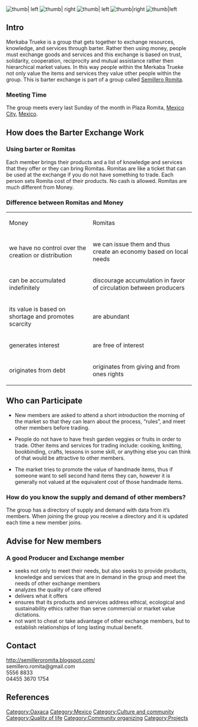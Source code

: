 [[File:100_2583.JPG| thumb| left]]
[[File:100_2591.JPG| thumb| right]]
[[File:100_2595.JPG| thumb| left]]
[[File:100_2588.JPG| thumb|right]]
[[File:100_2596.JPG| thumb|left]]

==Intro==
Merkaba Trueke is a group that gets together to exchange resources, knowledge, and services through barter.  Rather then using money, people must exchange goods and services and this exchange is based on trust, solidarity, cooperation, reciprocity and mutual assistance rather then hierarchical market values.  In this way people within the Merkaba Trueke not only value the items and services they value other people within the group.  This is barter exchange is part of a group called [[Semillero Romita]].  

===Meeting Time===
The group meets every last Sunday of the month in Plaza Romita, [[Mexico City]], [[Mexico]].

==How does the Barter Exchange Work==
===Using barter or Romitas===
Each member brings their products and a list of knowledge and services that they offer or they can bring Romitas.  Romitas are like a ticket that can be used at the exchange if you do not have something to trade.  Each person sets Romita cost of their products. No cash is allowed. Romitas are much different from Money. 

===Difference between Romitas and Money===

{|border="1"
| Money ||  Romitas
|-
| we have no control over the creation  or distribution||  we can issue them and thus create an economy based on local needs
|-
| can be accumulated indefinitely|| discourage accumulation in favor of circulation between producers
|-
|its value is based on shortage and promotes scarcity|| are abundant 
|-
| generates interest || are free of interest
|- 
| originates from debt|| originates from giving and from ones rights 
|}


==Who can Participate==
*New members are asked to attend a short introduction the morning of the market so that they can learn about the process, “rules”, and meet other members before trading. 

*People do not have to have fresh garden veggies or fruits in order to trade.  Other items and services for trading include: cooking, knitting, bookbinding, crafts, lessons in some skill, or anything else you can think of that would be attractive to other members. 

*The market tries to promote the value of handmade items, thus if someone want to sell second hand items they can, however it is generally not valued at the equivalent cost of those handmade items.



===How do you know the supply and demand of other members?===
The group has a directory of supply and demand with data from it’s members.  When joining the group you receive a directory and it is updated each time a new member joins.

==Advise for New members==

===A good Producer and Exchange member===
*seeks not only to meet their needs, but also seeks to provide products, knowledge and services that are in demand in the group and meet the needs of other exchange members
*analyzes the quality of care offered
*delivers what it offers
*ensures that its products and services address ethical, ecological and sustainability ethics rather than serve commercial or market value dictations. 
*not want to cheat or take advantage of other exchange members, but to establish relationships of long lasting mutual benefit.


==Contact==
http://semilleroromita.blogspot.com/<br />
semillero.romita@gmail.com<br />
5556 8833<br />
04455 3670 1754

== References ==

<references /> 


[[Category:Oaxaca]] [[Category:Mexico]] [[Category:Culture and community]] [[Category:Quality of life]] [[Category:Community organizing]] [[Category:Projects]]
